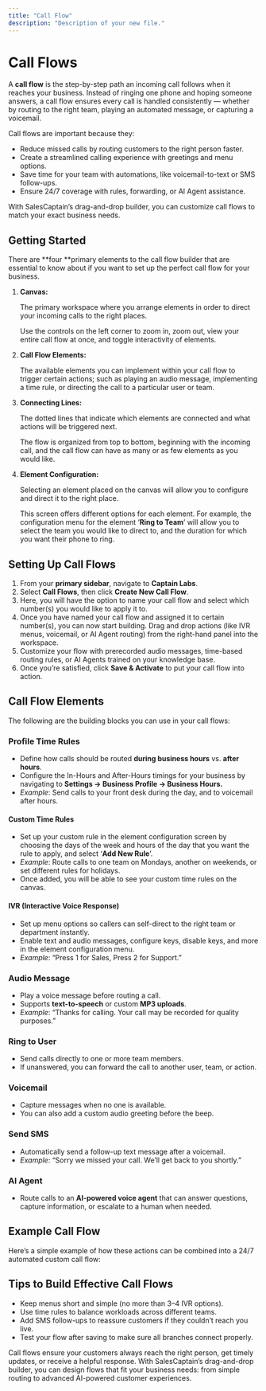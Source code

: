 ```yaml
---
title: "Call Flow"
description: "Description of your new file."
---
```


# Call Flows

A **call flow** is the step-by-step path an incoming call follows when it reaches your business. Instead of ringing one phone and hoping someone answers, a call flow ensures every call is handled consistently — whether by routing to the right team, playing an automated message, or capturing a voicemail.

Call flows are important because they:

- Reduce missed calls by routing customers to the right person faster.
- Create a streamlined calling experience with greetings and menu options.
- Save time for your team with automations, like voicemail-to-text or SMS follow-ups.
- Ensure 24/7 coverage with rules, forwarding, or AI Agent assistance.

With SalesCaptain’s drag-and-drop builder, you can customize call flows to match your exact business needs.

## Getting Started

There are **four **primary elements to the call flow builder that are essential to know about if you want to set up the perfect call flow for your business.

1. **Canvas:**

   The primary workspace where you arrange elements in order to direct your incoming calls to the right places. 

   Use the controls on the left corner to zoom in, zoom out, view your entire call flow at once, and toggle interactivity of elements.
2. **Call Flow Elements:**

   The available elements you can implement within your call flow to trigger certain actions; such as playing an audio message, implementing a time rule, or directing the call to a particular user or team.
3. **Connecting Lines:**

   The dotted lines that indicate which elements are connected and what actions will be triggered next.

   The flow is organized from top to bottom, beginning with the incoming call, and the call flow can have as many or as few elements as you would like. 
4. **Element Configuration:**

   Selecting an element placed on the canvas will allow you to configure and direct it to the right place.

   This screen offers different options for each element. For example, the configuration menu for the element ‘**Ring to Team**’ will allow you to select the team you would like to direct to, and the duration for which you want their phone to ring. 

## Setting Up Call Flows

1. From your **primary sidebar**, navigate to **Captain Labs**.
2. Select **Call Flows**, then click **Create New Call Flow**.
3. Here, you will have the option to name your call flow and select which number(s) you would like to apply it to.
4. Once you have named your call flow and assigned it to certain number(s), you can now start building. Drag and drop actions (like IVR menus, voicemail, or AI Agent routing) from the right-hand panel into the workspace.
5. Customize your flow with prerecorded audio messages, time-based routing rules, or AI Agents trained on your knowledge base.
6. Once you’re satisfied, click **Save & Activate** to put your call flow into action.

## Call Flow Elements

The following are the building blocks you can use in your call flows:

### Profile Time Rules

- Define how calls should be routed **during business hours** vs. **after hours**.
- Configure the In-Hours and After-Hours timings for your business by navigating to **Settings -\> Business Profile -\> Business Hours.**
- _Example_: Send calls to your front desk during the day, and to voicemail after hours.

#### Custom Time Rules

- Set up your custom rule in the element configuration screen by choosing the days of the week and hours of the day that you want the rule to apply, and select ‘**Add New Rule**’.
- _Example_: Route calls to one team on Mondays, another on weekends, or set different rules for holidays.
- Once added, you will be able to see your custom time rules on the canvas.

#### IVR (Interactive Voice Response)

- Set up menu options so callers can self-direct to the right team or department instantly.
- Enable text and audio messages, configure keys, disable keys, and more in the element configuration menu. 
- _Example_: “Press 1 for Sales, Press 2 for Support.”

### Audio Message

- Play a voice message before routing a call.
- Supports **text-to-speech** or custom **MP3 uploads**.
- _Example_: “Thanks for calling. Your call may be recorded for quality purposes.”

### Ring to User

- Send calls directly to one or more team members.
- If unanswered, you can forward the call to another user, team, or action.

### Voicemail

- Capture messages when no one is available.
- You can also add a custom audio greeting before the beep.

### Send SMS

- Automatically send a follow-up text message after a voicemail.
- _Example_: “Sorry we missed your call. We’ll get back to you shortly.”

### AI Agent

- Route calls to an **AI-powered voice agent** that can answer questions, capture information, or escalate to a human when needed.

## Example Call Flow

Here’s a simple example of how these actions can be combined into a 24/7 automated custom call flow:

## Tips to Build Effective Call Flows

- Keep menus short and simple (no more than 3–4 IVR options).
- Use time rules to balance workloads across different teams.
- Add SMS follow-ups to reassure customers if they couldn’t reach you live.
- Test your flow after saving to make sure all branches connect properly.

Call flows ensure your customers always reach the right person, get timely updates, or receive a helpful response. With SalesCaptain’s drag-and-drop builder, you can design flows that fit your business needs: from simple routing to advanced AI-powered customer experiences.